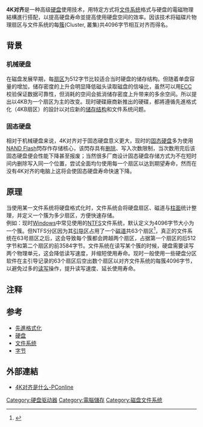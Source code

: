 {{NoteTA
|G1=IT
|1=zh-cn:簇; zh-tw:叢集;
|2=zh-cn:单盘; zh-tw:單碟; 
}}
'''4K对齐'''是一种高级[[硬盘|硬盘]]使用技术，用特定方式将[[文件系统|文件系统]]格式与硬盘的電磁物理結構進行搭配，以提高硬盘寿命並提高使用硬盘空间的效率。因该技术将磁碟片物理扇区与文件系统的每[[簇|簇]](Cluster, 叢集)共4096字节相互对齐而得名。

== 背景 ==

===机械硬盘===
{{main|先進格式化}}
在磁盘发展早期，每[[扇区|扇区]]为512字节比较适合当时硬盘的储存结构。但随着单盘容量的增加，储存密度的上升会明显降低磁头读取磁盘的信噪比，虽然可以用[[ECC|ECC]]校验保证数据可靠性，但消耗的空间会抵消储存密度上升带来的多余空间。所以提出以4KB为一个扇区为主的改变。现时硬碟廠商新推出的硬碟，都將遵循先進格式化（4KB扇区）的設計以对应新的[[储存结构|储存结构]]和文件系统问题。

===固态硬盘===
相对于机械硬盘来说，4K对齐对于固态硬盘意义更大，现时的[[固态硬盘|固态硬盘]]多为使用[[NAND_Flash|NAND Flash]]閃存作存储核心，该閃存具有[[删除|删除]]、写入次数限制，当次数用完后该固态硬盘便会性能下降甚至报废；当然很多厂商设计固态硬盘存储方式为不在短时间内删除写入同一个位置，尝试全面均匀使用每一个扇区以达到期望寿命，然而在没有4K对齐的电脑上这将会使固态硬盘寿命快速下降。
==原理==
当使用某一文件系统将硬盘格式化时，文件系统会将硬盘扇区、磁道与[[柱面|柱面]]统计整理，并定义一个簇为多少扇区，方便快速存储。<br />例如：现时[[Microsoft_Windows|Windows]]中常见使用的[[NTFS|NTFS]]文件系统，默认定义为4096字节大小为一个簇。但NTFS分区因为其[[引导扇区|引导区]]占用了一个[[磁道|磁道]]共63个扇区<ref>{{cite web|url=http://news.newhua.com/news/2010/1206/110086.shtml|title=带您深入了解硬盘分区表|publisher=2010-12-6|accessdate=2013-09-18|archive-url=https://web.archive.org/web/20160304091947/http://news.newhua.com/news/2010/1206/110086.shtml|archive-date=2016-03-04|dead-url=yes}}</ref>，真正的文件系统在63号扇区之后，这会导致每个簇都会跨越两个扇区，占据第一个扇区的后512字节和第二个扇区的前3584字节。文件系统在读写某个簇的时候，硬盘需要读写两个物理单元，这会降低读写速度，并缩短使用寿命。现时一般使用一些硬盘分区软件在主引导记录的63个扇区后空出数个扇区以对齐文件系统的每簇4096字节，以避免过多的[[读写|读写]]操作，提升读写速度、延长使用寿命。

== 注释 ==
{{reflist}}

== 参考 ==
*[[先進格式化|先進格式化]]
*[[硬盘|硬盘]]
*[[文件系统|文件系统]]
*[[字节|字节]]

== 外部連結 ==
*[http://product.pconline.com.cn/itbk/diy/harddisk/1207/2866314.html 4K对齐是什么-PConline]{{Wayback|url=http://product.pconline.com.cn/itbk/diy/harddisk/1207/2866314.html |date=20181011150617 }}

[[Category:硬盘驱动器|Category:硬盘驱动器]]
[[Category:電腦儲存|Category:電腦儲存]]
[[Category:磁盘文件系统|Category:磁盘文件系统]]